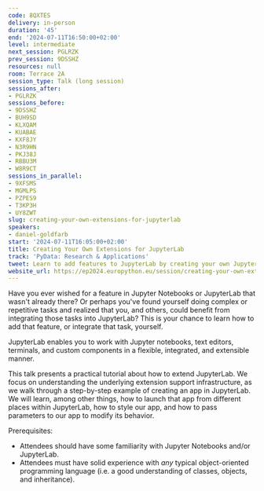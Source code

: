 ```yaml
---
code: 8QXTES
delivery: in-person
duration: '45'
end: '2024-07-11T16:50:00+02:00'
level: intermediate
next_session: PGLRZK
prev_session: 9DSSHZ
resources: null
room: Terrace 2A
session_type: Talk (long session)
sessions_after:
- PGLRZK
sessions_before:
- 9DSSHZ
- BUH9SD
- KLXQAM
- KUABAE
- KXF8JY
- N3R9HN
- PKJ38J
- RBBU3M
- W8R9CT
sessions_in_parallel:
- 9XFSMS
- MGMLPS
- PZPES9
- T3KP3H
- UY8ZWT
slug: creating-your-own-extensions-for-jupyterlab
speakers:
- daniel-goldfarb
start: '2024-07-11T16:05:00+02:00'
title: Creating Your Own Extensions for JupyterLab
track: 'PyData: Research & Applications'
tweet: Learn to add features to JupyterLab by creating your own JupyterLab extensions.
website_url: https://ep2024.europython.eu/session/creating-your-own-extensions-for-jupyterlab
---
```


Have you ever wished for a feature in Jupyter Notebooks or JupyterLab that wasn't already there?  Or perhaps you've found yourself doing complex or repetitive tasks and realized that you, and others, could benefit from integrating those tasks into JupyterLab?  This is your chance to learn how to add that feature, or integrate that task, yourself.

JupyterLab enables you to work with Jupyter notebooks, text editors, terminals, and custom components in a flexible, integrated, and extensible manner.

This talk presents a practical tutorial about how to extend JupyterLab.  We focus on understanding the underlying extension support infrastructure, as we walk through a step-by-step example of creating an app in JupyterLab.  We will learn, among other things, how to launch that app from different places within JupyterLab, how to style our app, and how to pass parameters to our app to modify its behavior.

Prerequisites:
- Attendees should have some familiarity with Jupyter Notebooks and/or JupyterLab.
- Attendees must have solid experience with _any_ typical object-oriented programming language (i.e. a good understanding of classes, objects, and inheritance).
